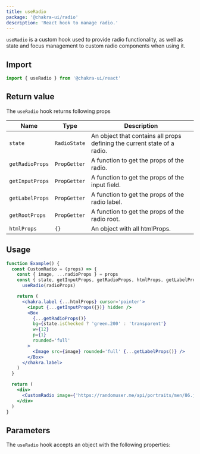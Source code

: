 ```yaml
---
title: useRadio
package: '@chakra-ui/radio'
description: 'React hook to manage radio.'
---
```


`useRadio` is a custom hook used to provide radio functionality, as well as
state and focus management to custom radio components when using it.

## Import

```js
import { useRadio } from '@chakra-ui/react'
```

## Return value

The `useRadio` hook returns following props

| Name            | Type         | Description                                                              |
| --------------- | ------------ | ------------------------------------------------------------------------ |
| `state`         | `RadioState` | An object that contains all props defining the current state of a radio. |
| `getRadioProps` | `PropGetter` | A function to get the props of the radio.                                |
| `getInputProps` | `PropGetter` | A function to get the props of the input field.                          |
| `getLabelProps` | `PropGetter` | A function to get the props of the radio label.                          |
| `getRootProps`  | `PropGetter` | A function to get the props of the radio root.                           |
| `htmlProps`     | `{}`         | An object with all htmlProps.                                            |

## Usage

```jsx
function Example() {
  const CustomRadio = (props) => {
    const { image, ...radioProps } = props
    const { state, getInputProps, getRadioProps, htmlProps, getLabelProps } =
      useRadio(radioProps)

    return (
      <chakra.label {...htmlProps} cursor='pointer'>
        <input {...getInputProps({})} hidden />
        <Box
          {...getRadioProps()}
          bg={state.isChecked ? 'green.200' : 'transparent'}
          w={12}
          p={1}
          rounded='full'
        >
          <Image src={image} rounded='full' {...getLabelProps()} />
        </Box>
      </chakra.label>
    )
  }

  return (
    <div>
      <CustomRadio image={'https://randomuser.me/api/portraits/men/86.jpg'} />
    </div>
  )
}
```

## Parameters

The `useRadio` hook accepts an object with the following properties:

<PropsTable of='useRadio' />

